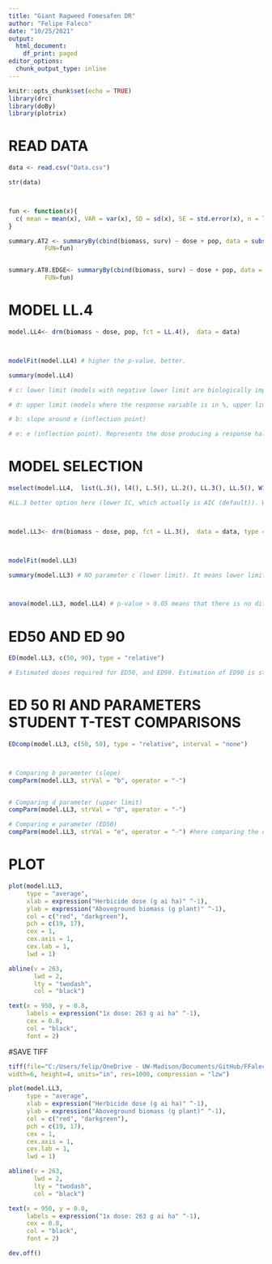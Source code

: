 ```yaml
---
title: "Giant Ragweed Fomesafen DR"
author: "Felipe Faleco"
date: "10/25/2021"
output:
  html_document:
    df_print: paged
editor_options: 
  chunk_output_type: inline
---
```


```r

knitr::opts_chunk$set(echo = TRUE)
library(drc)
library(doBy)
library(plotrix)

```


# READ DATA

```r

data <- read.csv("Data.csv")

str(data)



fun <- function(x){
  c( mean = mean(x), VAR = var(x), SD = sd(x), SE = std.error(x), n = length(x))
}

summary.AT2 <- summaryBy(cbind(biomass, surv) ~ dose + pop, data = subset(data, pop=="AT2"),
          FUN=fun)


summary.AT8.EDGE<- summaryBy(cbind(biomass, surv) ~ dose + pop, data = subset(data, pop=="AT8-EDGE"),
          FUN=fun)

```



# MODEL LL.4

```r

model.LL4<- drm(biomass ~ dose, pop, fct = LL.4(),  data = data)



modelFit(model.LL4) # higher the p-value, better.

summary(model.LL4) 

# c: lower limit (models with negative lower limit are biologically impossible. E.g., negative biomass, negative % biomass reduction, or negative % control)

# d: upper limit (models where the response variable is in %, upper limit bigger than 100% are biologically impossible. E.g., % biomass reduction, % control)

# b: slope around e (inflection point)

# e: e (inflection point). Represents the dose producing a response halfway between the u and l parameters (ED50)

```



# MODEL SELECTION

```r

mselect(model.LL4,  list(L.3(), l4(), L.5(), LL.2(), LL.3(), LL.5(), W1.3(), W1.4(), W2.4(), baro5()), linreg = T) 

#LL.3 better option here (lower IC, which actually is AIC (default)). W1.3 could also be used, but since it is a asymmetrical model, I would give preference to LL.3 In symmetrical models, the parameter e and relative ED50 are identical, that is, they both indicate the dose that reduces the response midway between the upper and lower limits. In asymmetrical models, however, the parameter e does not have the same meaning as in symmetrical models, even though it is still the location of the inflection point. For assymetrical models, ED50 should be estimated as "absolute" and not relative.



model.LL3<- drm(biomass ~ dose, pop, fct = LL.3(),  data = data, type = "continuous")



modelFit(model.LL3)

summary(model.LL3) # NO parameter c (lower limit). It means lower limit was set to zero.



anova(model.LL3, model.LL4) # p-value > 0.05 means that there is no difference between models. Therefore, we can use model LL.3

```



# ED50 AND ED 90

```r

ED(model.LL3, c(50, 90), type = "relative") 

# Estimated doses required for ED50, and ED90. Estimation of ED90 is statistically less accurate and often subject to high variance. Therefore, is better to use ED50.

```


# ED 50 RI AND PARAMETERS STUDENT T-TEST COMPARISONS

```r

EDcomp(model.LL3, c(50, 50), type = "relative", interval = "none")



# Comparing b parameter (slope)
compParm(model.LL3, strVal = "b", operator = "-")


# Comparing d parameter (upper limit)
compParm(model.LL3, strVal = "d", operator = "-")

# Comparing e parameter (ED50)
compParm(model.LL3, strVal = "e", operator = "-") #here comparing the difference, and not the ratio like in the EDcomp


```



# PLOT

```r


plot(model.LL3,
     type = "average",
     xlab = expression("Herbicide dose (g ai ha)" ^-1),
     ylab = expression("Aboveground biomass (g plant)" ^-1),
     col = c("red", "darkgreen"),
     pch = c(19, 17),
     cex = 1,
     cex.axis = 1,
     cex.lab = 1,
     lwd = 1)

abline(v = 263, 
       lwd = 2, 
       lty = "twodash",
       col = "black")

text(x = 950, y = 0.8, 
     labels = expression("1x dose: 263 g ai ha" ^-1),
     cex = 0.8,
     col = "black",
     font = 2)


```



#SAVE TIFF

```r

tiff(file="C:/Users/felip/OneDrive - UW-Madison/Documents/GitHub/FFaleco/PhD Projects/Giant Ragweed/Dose Response/Fomesafen/Dose-response curve.tiff",
width=6, height=4, units="in", res=1000, compression = "lzw")

plot(model.LL3,
     type = "average",
     xlab = expression("Herbicide dose (g ai ha)" ^-1),
     ylab = expression("Aboveground biomass (g plant)" ^-1),
     col = c("red", "darkgreen"),
     pch = c(19, 17),
     cex = 1,
     cex.axis = 1,
     cex.lab = 1,
     lwd = 1)

abline(v = 263, 
       lwd = 2, 
       lty = "twodash",
       col = "black")

text(x = 950, y = 0.8, 
     labels = expression("1x dose: 263 g ai ha" ^-1),
     cex = 0.8,
     col = "black",
     font = 2)

dev.off()

```






